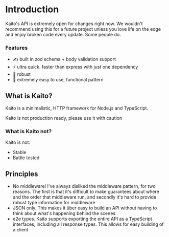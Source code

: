 
# Introduction

<Callout icon="⚠️">
	Kaito's API is extremely open for changes right now. We wouldn't recommend using this for a future project unless you
	love life on the edge and enjoy broken code every update. Some people do.
</Callout>

### Features

- ✍ built in zod schema + body validation support
- ⚡ ultra quick. faster than express with just one dependency
- 💪 robust
- 💨 extremely easy to use, functional pattern

## What is Kaito?

Kaito is a minimalistic, HTTP framework for Node.js and TypeScript.

<Callout emoji="⚠">Kaito is not production ready, please use it with caution</Callout>

### What is Kaito not?

Kaito is not:

- Stable
- Battle tested

## Principles

- No middleware! I've always disliked the middleware pattern, for two reasons. The first is that it's difficult to make guarantees about where and the order that middleware run, and secondly it's hard to provide robust type information for middleware
- JSON only. This makes it über easy to build an API without having to think about what's happening behind the scenes
- e2e types. Kaito supports exporting the entire API as a TypeScript interfaces, including all response types. This allows for easy building of a client
